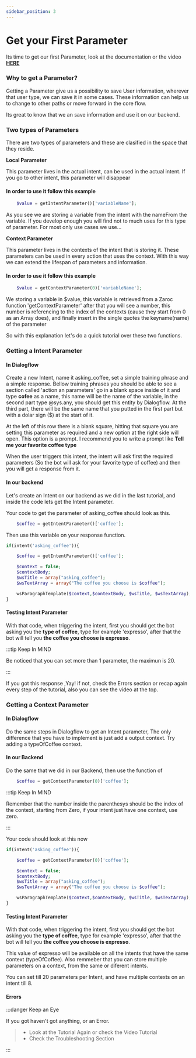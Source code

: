 ```yaml
---
sidebar_position: 3
---
```


# Get your First Parameter

Its time to get our first Parameter, look at the documentation or the video [**HERE**](https://google.com)

### Why to get a Parameter?

Getting a Parameter give us a possibility to save User information, wherever that user type, we can save it in some cases. These information can help us to change to other paths or move forward in the core flow.

Its great to know that we an save information and use it on our backend.

### Two types of Parameters

There are two types of parameters and these are clasified in the space that they reside.

**Local Parameter**

This parameter lives in the actual intent, can be used in the actual intent. If you go to other intent, this parameter will disappear

#### In order to use it follow this example

```php
    $value = getIntentParameter()['variableName'];
```

As you see we are storing a variable from the intent with the nameFrom the variable. If you develop enough you will find not to much uses for this type of parameter. For most only use cases we use...

**Context Parameter**

This parameter lives in the contexts of the intent that is storing it. These parameters can be used in every action that uses the context. With this way we can extend the lifespan of parameters and information.

#### In order to use it follow this example

```php
    $value = getContextParameter(0)['variableName'];
```

We storing a variable in $value, this variable is retrieved from a Zaroc function 'getContextParameter' after that you will see a number, this number is referencing to the index of the contexts (cause they start from 0 as an Array does), and finally insert in the single quotes the keyname(name) of the parameter

So with this explanation let's do a quick tutorial over these two functions.

### Getting a Intent Parameter

#### In Dialogflow

Create a new Intent, name it asking_coffee, set a simple training phrase and a simple response.
Bellow training phrases you should be able to see a section called 'action an parameters' go in a blank space inside of it and type **cofee** as a name, this name will be the name of the variable, in the second part type @sys.any, you should get this entity by Dialogflow. At the third part, there will be the same name that you putted in the first part but with a dolar sign ($) at the start of it.

At the left of this row there is a blank square, hitting that square you are setting this parameter as required and a new option at the right side will open. This option is a prompt. I recommend you to write a prompt like **Tell me your favorite coffee type**

When the user triggers this intent, the intent will ask first the required parameters (So the bot will ask for your favorite type of coffee) and then you will get a response from it.

#### In our backend

Let's create an Intent on our backend as we did in the last tutorial, and inside the code lets get the Intent parameter.

Your code to get the parameter of asking_coffee should look as this.

```php
    $coffee = getIntentParameter()['coffee'];
```

Then use this variable on your response function.

```php
if(intent('asking_coffee')){

    $coffee = getIntentParameter()['coffee'];

    $context = false;
    $contextBody;
    $wsTitle = array("asking_coffee");
    $wsTextArray = array("The coffee you choose is $coffee");

    wsParagraphTemplate($context,$contextBody, $wsTitle, $wsTextArray);
}
```

#### Testing Intent Parameter

With that code, when triggering the intent, first you should get the bot asking you the **type of coffee**, type for example 'expresso', after that the bot will tell you **the coffee you choose is expresso**.

:::tip Keep In MIND

Be noticed that you can set more than 1 parameter, the maximun is 20.

:::

If you got this response ,Yay! if not, check the Errors section or recap again every step of the tutorial, also you can see the video at the top.

### Getting a Context Parameter

#### In Dialogflow

Do the same steps in Dialogflow to get an Intent parameter, The only difference that you have to implement is just add a output context. Try adding a typeOfCoffee context.

#### In our Backend

Do the same that we did in our Backend, then use the function of

```php
    $coffee = getContextParameter(0)['coffee'];
```

:::tip Keep In MIND

Remember that the number inside the parenthesys should be the index of the context, starting from Zero, if your intent just have one context, use zero.

:::

Your code should look at this now

```php
if(intent('asking_coffee')){

    $coffee = getContextParameter(0)['coffee'];

    $context = false;
    $contextBody;
    $wsTitle = array("asking_coffee");
    $wsTextArray = array("The coffee you choose is $coffee");

    wsParagraphTemplate($context,$contextBody, $wsTitle, $wsTextArray);
}
```

#### Testing Intent Parameter

With that code, when triggering the intent, first you should get the bot asking you the **type of coffee**, type for example 'expresso', after that the bot will tell you **the coffee you choose is expresso**.

This value of expresso will be available on all the intents that have the same context (typeOfCoffee). Also remmeber that you can store multiple parameters on a context, from the same or diferent intents.

You can set till 20 parameters per Intent, and have multiple contexts on an intent till 8.

#### Errors

:::danger Keep an Eye

If you got haven't got anything, or an Error.

> - Look at the Tutorial Again or check the Video Tutorial
> - Check the Troubleshooting Section

:::
